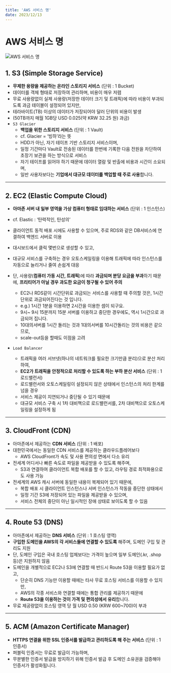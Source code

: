 ```yaml
---
title: 'AWS 서비스 명'
date: 2023/12/13
---
```


# AWS 서비스 명

![AWS 서비스 명](https://raw.githubusercontent.com/berenickt/image-server/main/img/aws-service-distribution.png)

## 1. S3 (Simple Storage Service)

- **무제한 용량을 제공하는 온라인 스토리지 서비스** (단위 : 1 Bucket)
- 데이터를 객체 형태로 저장하여 관리하며, 비용이 매우 저렴
- 무료 사용량없이 실제 사용량(저장한 데이터 크기 및 트래픽)에 따라 비용이 부과되도록 과금 테이블이 설정되어 있지만,
- 테라바이트(TB) 이상의 데이터가 저장되어야 달러 단위의 비용이 발생
- (50TB까지 매월 1GB당 USD 0.025(약 KRW 32.25 원) 과금)
- `S3 Glacier`
  - **백업을 위한 스토리지 서비스** (단위 : 1 Vault)
  - cf. Glacier = ‘빙하’라는 뜻
  - HDD가 아닌, 자기 테이프 기반 스토리지 서비스이며,
  - 일정 기간마다 Vault로 전송된 데이터를 한번에 기록한 다음 전원을 차단하여 초장기 보관을 하는 방식으로 서비스
  - 자기 테이프를 읽어야 하기 때문에 데이터 열람 및 반출에 비용과 시간이 소요되며,
  - 일반 사용자보다는 **기업에서 대규모 데이터를 백업할 때 주로 사용**합니다.

---

## 2. EC2 (Elastic Compute Cloud)

- **아마존 서버 내 일부 영역을 가상 컴퓨터 형태로 임대하는 서비스** (단위 : 1 인스턴스)
- cf. Elastic : ‘탄력적인, 탄성의’
- 클라이언트 동적 배포 시에도 사용할 수 있으며, 주로 RDS와 같은 DB서비스에 연결하여 백엔드 서버로 이용
- 대시보드에서 클릭 몇번으로 생성할 수 있고,
- 대규모 서비스를 구축하는 경우 오토스케일링을 이용해 트래픽에 따라 인스턴스를 자동으로 늘리거나 줄여 손쉽게 대응
- 단, 사용량(**컴퓨터 가동 시간, 트래픽**)에 따라 **과금되며 분당 요금을 부과**하기 때문에, **프리티어가 아닐 경우 과도한 요금이 청구될 수 있어 주의**

  - EC2나 RDS같이 시간단위로 과금되는 서비스를 사용할 때 주의할 것은, 1시간 단위로 과금되어진다는 것 입니다.
  - e.g.) 1시간 1분을 이용하면 2시간을 이용한 셈이 되구요.
  - 9시~ 9시 15분까지 15분 서버를 이용하고 중단한 경우에도, 역시 1시간으로 과금되어 집니다.
  - 10대의서버를 1시간 돌리는 것과 1대의서버를 10시간돌리는 것의 비용은 같으므로,
  - scale-out등을 할때도 이점을 고려

- `Load Balancer`
  - 트래픽을 여러 서브넷(하나의 네트워크를 필요한 크기만큼 분리)으로 분산 처리하여,
  - **EC2가 트래픽을 안정적으로 처리할 수 있도록 하는 부하 분산 서비스** (단위 : 1 로드밸런서)
  - 로드밸런서와 오토스케일링이 설정되지 않은 상태에서 인스턴스의 처리 한계를 넘을 경우
  - 서비스 제공이 지연되거나 중단될 수 있기 때문에
  - 대규모 서비스 구축 시 1차 대비책으로 로드밸런서를, 2차 대비책으로 오토스케일링을 설정하게 됨

---

## 3. CloudFront (CDN)

- 아마존에서 제공하는 **CDN 서비스** (단위 : 1 배포)
- 대한민국에서는 동일한 CDN 서비스를 제공하는 클라우드플레어보다
  - AWS CloudFront가 속도 및 사용 편의성 면에서 다소 유리
- 전세계 어디서나 빠른 속도로 파일을 제공받을 수 있도록 해주며,
  - S3과 연결하여 클라이언트 복합 배포를 할 수 있고, 라우팅 경로 최적화용으로도 사용 가능
- 전세계의 AWS 캐시 서버에 동일한 내용이 복제되어 있기 때문에,
  - 복합 배포 시 클라이언트 인스턴스나 서버 인스턴스가 작동을 중단한 상태에서
  - 일정 기간 S3에 저장되어 있는 파일을 제공받을 수 있으며,
  - 서비스 전체의 중단이 아닌 일시적인 장애 상태로 보이도록 할 수 있음

---

## 4. Route 53 (DNS)

- 아마존에서 제공하는 **DNS 서비스** (단위 : 1 호스팅 영역)
- **구입한 도메인을 AWS의 각 서비스들에 연결할 수 있도록** 해주며, 도메인 구입 및 관리도 지원
- 단, 도메인 구입은 국내 호스팅 업체보다는 가격이 높으며 일부 도메인(.kr, .shop 등)은 지원하지 않음
- 도메인을 개별적으로 EC2나 S3에 연결할 때 반드시 Route 53을 이용할 필요가 없고,
  - 단순히 DNS 기능만 이용할 때에는 타사 무료 호스팅 서비스를 이용할 수 있지만,
  - AWS의 각종 서비스와 연결할 때에는 통합 관리를 제공하기 때문에
  - **Route 53을 이용하는 것이 가격 및 편의성에서 유리**합니다.
- 무료 제공량없이 호스팅 영역 당 월 USD 0.50 (KRW 600~700)이 부과

---

## 5. ACM (Amazon Certificate Manager)

- **HTTPS 연결을 위한 SSL 인증서를 발급하고 관리하도록 해 주는 서비스** (단위 : 1 인증서)
- 퍼블릭 인증서는 무료로 발급이 가능하며,
- 무분별한 인증서 발급을 방지하기 위해 인증서 발급 후 도메인 소유권을 검증해야 인증서가 활성화됩니다.

